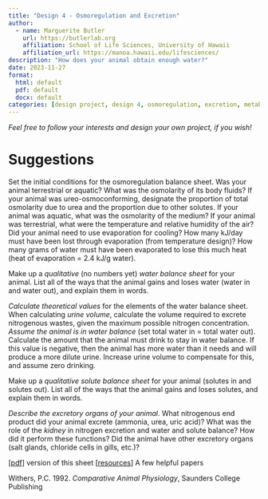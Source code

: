 ```yaml
---
title: "Design 4 - Osmoregulation and Excretion"
author:
  - name: Marguerite Butler  
    url: https://butlerlab.org
    affiliation: School of Life Sciences, University of Hawaii
    affiliation_url: https://manoa.hawaii.edu/lifesciences/
description: "How does your animal obtain enough water?"
date: 2023-11-27
format: 
  html: default 
  pdf: default
  docx: default
categories: [design project, design 4, osmoregulation, excretion, metabolism, protein, DMR, urine ]
---
```


_Feel free to follow your interests and design your own project, if you wish!_ 

# Suggestions

Set the initial conditions for the osmoregulation balance sheet. Was your animal terrestrial or aquatic?  What was the osmolarity of its body fluids?  If your animal was ureo-osmoconforming, designate the proportion of total osmolarity due to urea and the proportion due to other solutes.  If your animal was aquatic, what was the osmolarity of the medium?  If your animal was terrestrial, what were the temperature and relative humidity of the air?  Did your animal need to use evaporation for cooling?  How many kJ/day must have been lost through evaporation (from temperature design)?  How many grams of water must have been evaporated to lose this much heat (heat of evaporation = 2.4 kJ/g water).

Make up a _qualitative_ (no numbers yet) _water balance sheet_ for your animal.  List all of the ways that the animal gains and loses water (water in and water out), and explain them in words. 

_Calculate theoretical values_ for the elements of the water balance sheet.  When calculating _urine volume_, calculate the volume required to excrete nitrogenous wastes, given the maximum possible nitrogen concentration. _Assume the animal is in water balance_ (set total water in = total water out).  Calculate the amount that the animal must drink to stay in water balance.  If this value is negative, then the animal has more water than it needs and will produce a more dilute urine.  Increase urine volume to compensate for this, and assume zero drinking.

Make up a _qualitative solute balance sheet_ for your animal (solutes in and solutes out).  List all of the ways that the animal gains and loses solutes, and explain them in words.

_Describe the excretory organs of your animal_.  What nitrogenous end product did your animal excrete (ammonia, urea, uric acid)?  What was the role of the _kidney_ in nitrogen excretion and water and solute balance?  How did it perform these functions?  Did the animal have other excretory organs (salt glands, chloride cells in gills, etc.)?

 
\[[pdf](4.Osmoregulation.pdf)\] version of this sheet
\[[resources](design4-resources.qmd)\] A few helpful papers

Withers, P.C. 1992. _Comparative Animal Physiology_, Saunders College Publishing
